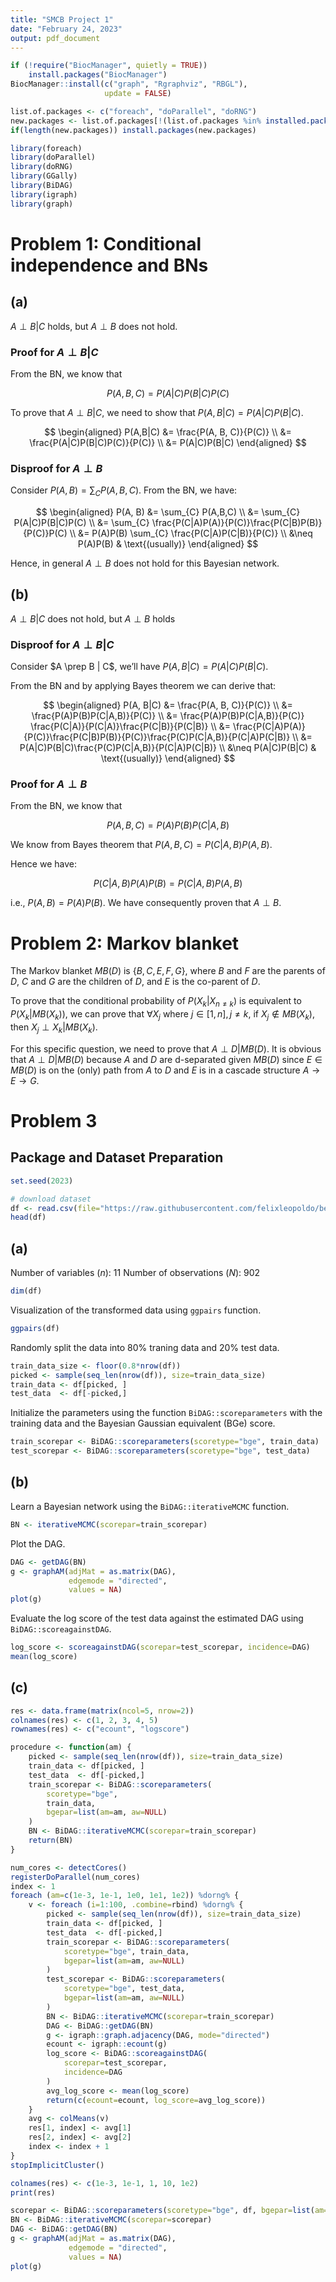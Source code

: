 ```yaml
---
title: "SMCB Project 1"
date: "February 24, 2023"
output: pdf_document
---
```


```r
if (!require("BiocManager", quietly = TRUE))
    install.packages("BiocManager")
BiocManager::install(c("graph", "Rgraphviz", "RBGL"), 
                     update = FALSE)
```

```r
list.of.packages <- c("foreach", "doParallel", "doRNG")
new.packages <- list.of.packages[!(list.of.packages %in% installed.packages()[,"Package"])]
if(length(new.packages)) install.packages(new.packages)

```

```r
library(foreach)
library(doParallel)
library(doRNG)
library(GGally)
library(BiDAG)
library(igraph)
library(graph)
```

# Problem 1: Conditional independence and BNs

## (a)

$A \perp B | C$ holds, but $A \perp B$ does not hold.

### Proof for $A \perp B | C$

From the BN, we know that

$$
P(A,B,C) = P(A|C) P(B|C) P(C)
$$

To prove that $A \perp B | C$, we need to show that $P(A, B|C) = P(A|C)P(B|C)$.

$$
\begin{aligned}
P(A,B|C) &= \frac{P(A, B, C)}{P(C)} \\
&= \frac{P(A|C)P(B|C)P(C)}{P(C)} \\
&= P(A|C)P(B|C)
\end{aligned}
$$

### Disproof for $A \perp B$

Consider $P(A, B) = \sum_{C} P(A, B, C)$. From the BN, we have:

$$
\begin{aligned}
P(A, B) &= \sum_{C} P(A,B,C) \\
        &= \sum_{C} P(A|C)P(B|C)P(C) \\
        &= \sum_{C} \frac{P(C|A)P(A)}{P(C)}\frac{P(C|B)P(B)}{P(C)}P(C) \\
        &= P(A)P(B) \sum_{C} \frac{P(C|A)P(C|B)}{P(C)} \\
        &\neq P(A)P(B) & \text{(usually)}
\end{aligned}
$$

Hence, in general $A \perp B$ does not hold for this Bayesian network.

## (b)

$A \perp B | C$ does not hold, but $A \perp B$ holds

### Disproof for $A \perp B | C$

Consider $A \prep B | C$, we'll have $P(A, B|C) = P(A|C)P(B|C)$.

From the BN and by applying Bayes theorem we can derive that:

$$
\begin{aligned}
P(A, B|C) &= \frac{P(A, B, C)}{P(C)} \\
          &= \frac{P(A)P(B)P(C|A,B)}{P(C)} \\
          &= \frac{P(A)P(B)P(C|A,B)}{P(C)} \frac{P(C|A)}{P(C|A)}\frac{P(C|B)}{P(C|B)} \\
          &= \frac{P(C|A)P(A)}{P(C)}\frac{P(C|B)P(B)}{P(C)}\frac{P(C)P(C|A,B)}{P(C|A)P(C|B)} \\
          &= P(A|C)P(B|C)\frac{P(C)P(C|A,B)}{P(C|A)P(C|B)} \\
          &\neq P(A|C)P(B|C) & \text{(usually)}
\end{aligned}
$$

### Proof for $A \perp B$

From the BN, we know that

$$
P(A,B,C) = P(A)P(B)P(C|A,B)
$$

We know from Bayes theorem that $P(A, B, C) = P(C|A,B)P(A,B)$.

Hence we have:

$$
P(C|A,B)P(A)P(B) = P(C|A,B)P(A,B)
$$

i.e., $P(A, B) = P(A)P(B)$. We have consequently proven that $A \perp B$.

# Problem 2: Markov blanket

The Markov blanket $MB(D)$ is $\{B, C, E, F, G\}$, where $B$ and $F$ are the parents of $D$, $C$ and $G$ are the children of $D$, and $E$ is the co-parent of $D$.

To prove that the conditional probability of $P(X_k|X_{n\neq k})$ is equivalent to $P(X_k|MB(X_k))$, we can prove that $\forall X_{j}$ where $j \in [1, n], j\neq k$, if $X_j \notin MB(X_k)$, then $X_j \perp X_k | MB(X_k)$.

For this specific question, we need to prove that $A \perp D | MB(D)$. It is obvious that $A \perp D | MB(D)$ because $A$ and $D$ are d-separated given $MB(D)$ since $E \in MB(D)$ is on the (only) path from $A$ to $D$ and $E$ is in a cascade structure $A \rightarrow E \rightarrow G$.

# Problem 3

## Package and Dataset Preparation

```r
set.seed(2023)
```

```r
# download dataset
df <- read.csv(file="https://raw.githubusercontent.com/felixleopoldo/benchpress/master/resources/data/mydatasets/2005_sachs_2_cd3cd28icam2_log_std.csv")
head(df)
```

## (a)

Number of variables ($n$): $11$ Number of observations ($N$): $902$

```r
dim(df)
```

Visualization of the transformed data using `ggpairs` function.

```r
ggpairs(df)
```

Randomly split the data into 80% traning data and 20% test data.

```r
train_data_size <- floor(0.8*nrow(df))
picked <- sample(seq_len(nrow(df)), size=train_data_size)
train_data <- df[picked, ]
test_data  <- df[-picked,]
```

Initialize the parameters using the function `BiDAG::scoreparameters` with the training data and the Bayesian Gaussian equivalent (BGe) score.

```r
train_scorepar <- BiDAG::scoreparameters(scoretype="bge", train_data)
test_scorepar <- BiDAG::scoreparameters(scoretype="bge", test_data)
```

## (b)

Learn a Bayesian network using the `BiDAG::iterativeMCMC` function.

```r
BN <- iterativeMCMC(scorepar=train_scorepar)
```

Plot the DAG.

```r
DAG <- getDAG(BN)
g <- graphAM(adjMat = as.matrix(DAG),
             edgemode = "directed",
             values = NA)
plot(g)
```

Evaluate the log score of the test data against the estimated DAG using `BiDAG::scoreagainstDAG`.

```r
log_score <- scoreagainstDAG(scorepar=test_scorepar, incidence=DAG)
mean(log_score)
```

## (c)

```r
res <- data.frame(matrix(ncol=5, nrow=2))
colnames(res) <- c(1, 2, 3, 4, 5)
rownames(res) <- c("ecount", "logscore")
```

```r
procedure <- function(am) {
    picked <- sample(seq_len(nrow(df)), size=train_data_size)
    train_data <- df[picked, ]
    test_data  <- df[-picked,]
    train_scorepar <- BiDAG::scoreparameters(
        scoretype="bge", 
        train_data,
        bgepar=list(am=am, aw=NULL)
    )
    BN <- BiDAG::iterativeMCMC(scorepar=train_scorepar)
    return(BN)
}
```


```r
num_cores <- detectCores()
registerDoParallel(num_cores)
index <- 1
foreach (am=c(1e-3, 1e-1, 1e0, 1e1, 1e2)) %dorng% {
    v <- foreach (i=1:100, .combine=rbind) %dorng% {
        picked <- sample(seq_len(nrow(df)), size=train_data_size)
        train_data <- df[picked, ]
        test_data  <- df[-picked,]
        train_scorepar <- BiDAG::scoreparameters(
            scoretype="bge", train_data,
            bgepar=list(am=am, aw=NULL)
        )
        test_scorepar <- BiDAG::scoreparameters(
            scoretype="bge", test_data,
            bgepar=list(am=am, aw=NULL)
        )
        BN <- BiDAG::iterativeMCMC(scorepar=train_scorepar)
        DAG <- BiDAG::getDAG(BN)
        g <- igraph::graph.adjacency(DAG, mode="directed")
        ecount <- igraph::ecount(g)
        log_score <- BiDAG::scoreagainstDAG(
            scorepar=test_scorepar,
            incidence=DAG
        )
        avg_log_score <- mean(log_score)
        return(c(ecount=ecount, log_score=avg_log_score))
    }
    avg <- colMeans(v)
    res[1, index] <- avg[1]
    res[2, index] <- avg[2]
    index <- index + 1
}
stopImplicitCluster()
```
```r
colnames(res) <- c(1e-3, 1e-1, 1, 10, 1e2)
print(res)
```


```r
scorepar <- BiDAG::scoreparameters(scoretype="bge", df, bgepar=list(am=1, aw=NULL))
BN <- BiDAG::iterativeMCMC(scorepar=scorepar)
DAG <- BiDAG::getDAG(BN)
g <- graphAM(adjMat = as.matrix(DAG),
             edgemode = "directed",
             values = NA)
plot(g)
```
